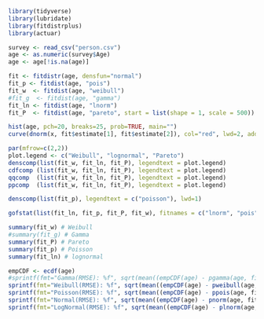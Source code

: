 ```r
library(tidyverse)
library(lubridate)
library(fitdistrplus)
library(actuar)

survey <- read_csv("person.csv")
age <- as.numeric(survey$Age)
age <- age[!is.na(age)]
```
```r
fit <- fitdistr(age, densfun="normal")
fit_p <- fitdist(age, "pois")
fit_w  <- fitdist(age, "weibull")
#fit_g  <- fitdist(age, "gamma")
fit_ln <- fitdist(age, "lnorm")
fit_P  <- fitdist(age, "pareto", start = list(shape = 1, scale = 500))
```
```r
hist(age, pch=20, breaks=25, prob=TRUE, main="")
curve(dnorm(x, fit$estimate[1], fit$estimate[2]), col="red", lwd=2, add=T)

par(mfrow=c(2,2))
plot.legend <- c("Weibull", "lognormal", "Pareto")
denscomp(list(fit_w, fit_ln, fit_P), legendtext = plot.legend)
cdfcomp (list(fit_w, fit_ln, fit_P), legendtext = plot.legend)
qqcomp  (list(fit_w, fit_ln, fit_P), legendtext = plot.legend)
ppcomp  (list(fit_w, fit_ln, fit_P), legendtext = plot.legend)

denscomp(list(fit_p), legendtext = c("poisson"), lwd=1)
```
```r
gofstat(list(fit_ln, fit_p, fit_P, fit_w), fitnames = c("lnorm", "pois", "Pareto", "weibull"))
```
```r
summary(fit_w) # Weibull
#summary(fit_g) # Gamma
summary(fit_P) # Pareto
summary(fit_p) # Poisson
summary(fit_ln) # lognormal
```
```r
empCDF <- ecdf(age)
#sprintf(fmt="Gamma(RMSE): %f", sqrt(mean((empCDF(age) - pgamma(age, fit_g$estimate[1], fit_g$estimate[2]))^2)))
sprintf(fmt="Weibull(RMSE): %f", sqrt(mean((empCDF(age) - pweibull(age, fit_w$estimate[1], fit_w$estimate[2]))^2)))
sprintf(fmt="Poisson(RMSE): %f", sqrt(mean((empCDF(age) - ppois(age, fit_p$estimate[1]))^2)))
sprintf(fmt="Normal(RMSE): %f", sqrt(mean((empCDF(age) - pnorm(age, fit$estimate[1], fit$estimate[2]))^2)))
sprintf(fmt="LogNormal(RMSE): %f", sqrt(mean((empCDF(age) - plnorm(age, fit_ln$estimate[1], fit_ln$estimate[2]))^2)))
```



